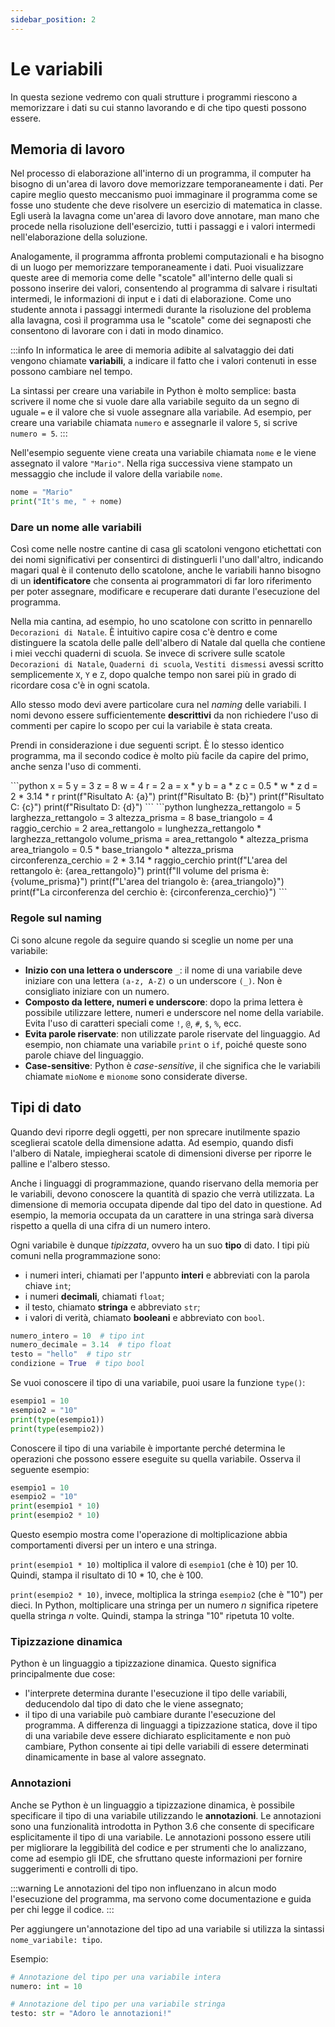 ```yaml
---
sidebar_position: 2
---
```



# Le variabili
In questa sezione vedremo con quali strutture i programmi riescono a memorizzare i dati su cui stanno lavorando e di che tipo questi possono essere.

## Memoria di lavoro
Nel processo di elaborazione all'interno di un programma, il computer ha bisogno di un'area di lavoro dove memorizzare temporaneamente i dati. Per capire meglio questo meccanismo puoi immaginare il programma come se fosse uno studente che deve risolvere un esercizio di matematica in classe. Egli userà la lavagna come un'area di lavoro dove annotare, man mano che procede nella risoluzione dell'esercizio, tutti i passaggi e i valori intermedi nell'elaborazione della soluzione.

Analogamente, il programma affronta problemi computazionali e ha bisogno di un luogo per memorizzare temporaneamente i dati. Puoi visualizzare queste aree di memoria come delle "scatole" all'interno delle quali si possono inserire dei valori, consentendo al programma di salvare i risultati intermedi, le informazioni di input e i dati di elaborazione. Come uno studente annota i passaggi intermedi durante la risoluzione del problema alla lavagna, così il programma usa le "scatole" come dei segnaposti che consentono di lavorare con i dati in modo dinamico.

:::info
In informatica le aree di memoria adibite al salvataggio dei dati vengono chiamate **variabili**, a indicare il fatto che i valori contenuti in esse possono cambiare nel tempo.

La sintassi per creare una variabile in Python è molto semplice: basta scrivere il nome che si vuole dare alla variabile seguito da un segno di uguale `=` e il valore che si vuole assegnare alla variabile. Ad esempio, per creare una variabile chiamata `numero` e assegnarle il valore `5`, si scrive `numero = 5`.
:::

Nell'esempio seguente viene creata una variabile chiamata `nome` e le viene assegnato il valore `"Mario"`. Nella riga successiva viene stampato un messaggio che include il valore della variabile `nome`.

```python
nome = "Mario"
print("It's me, " + nome)
```

### Dare un nome alle variabili
Così come nelle nostre cantine di casa gli scatoloni vengono etichettati con dei nomi significativi per consentirci di distinguerli l'uno dall'altro, indicando magari qual è il contenuto dello scatolone, anche le variabili hanno bisogno di un **identificatore** che consenta ai programmatori di far loro riferimento per poter assegnare, modificare e recuperare dati durante l'esecuzione del programma.

Nella mia cantina, ad esempio, ho uno scatolone con scritto in pennarello `Decorazioni di Natale`. È intuitivo capire cosa c'è dentro e come distinguere la scatola delle palle dell'albero di Natale dal quella che contiene i miei vecchi quaderni di scuola. Se invece di scrivere sulle scatole `Decorazioni di Natale`, `Quaderni di scuola`, `Vestiti dismessi` avessi scritto semplicemente `X`, `Y` e `Z`, dopo qualche tempo non sarei più in grado di ricordare cosa c'è in ogni scatola.

Allo stesso modo devi avere particolare cura nel _naming_ delle variabili. I nomi devono essere sufficientemente **descrittivi** da non richiedere l'uso di commenti per capire lo scopo per cui la variabile è stata creata.

Prendi in considerazione i due seguenti script. È lo stesso identico programma, ma il secondo codice è molto più facile da capire del primo, anche senza l'uso di commenti.

<Tabs>
    <TabItem value="bad" label="Bad" default>
        ```python
        x = 5
        y = 3
        z = 8
        w = 4
        r = 2
        a = x * y
        b = a * z
        c = 0.5 * w * z
        d = 2 * 3.14 * r
        print(f"Risultato A: {a}")
        print(f"Risultato B: {b}")
        print(f"Risultato C: {c}")
        print(f"Risultato D: {d}")
        ```
    </TabItem>
    <TabItem value="good" label="Good">
        ```python
        lunghezza_rettangolo = 5
        larghezza_rettangolo = 3
        altezza_prisma = 8
        base_triangolo = 4
        raggio_cerchio = 2
        area_rettangolo = lunghezza_rettangolo * larghezza_rettangolo
        volume_prisma = area_rettangolo * altezza_prisma
        area_triangolo = 0.5 * base_triangolo * altezza_prisma
        circonferenza_cerchio = 2 * 3.14 * raggio_cerchio
        print(f"L'area del rettangolo è: {area_rettangolo}")
        print(f"Il volume del prisma è: {volume_prisma}")
        print(f"L'area del triangolo è: {area_triangolo}")
        print(f"La circonferenza del cerchio è: {circonferenza_cerchio}")
        ```
    </TabItem>
</Tabs>

### Regole sul naming
Ci sono alcune regole da seguire quando si sceglie un nome per una variabile:

- **Inizio con una lettera o underscore** `_`: il nome di una variabile deve iniziare con una lettera `(a-z, A-Z)` o un underscore `(_)`. Non è consigliato iniziare con un numero.
- **Composto da lettere, numeri e underscore**: dopo la prima lettera è possibile utilizzare lettere, numeri e underscore nel nome della variabile. Evita l'uso di caratteri speciali come `!`, `@`, `#`, `$`, `%`, ecc.
- **Evita parole riservate**: non utilizzate parole riservate del linguaggio. Ad esempio, non chiamate una variabile `print` o `if`, poiché queste sono parole chiave del linguaggio.
- **Case-sensitive**: Python è _case-sensitive_, il che significa che le variabili chiamate `mioNome` e `mionome` sono considerate diverse.

## Tipi di dato
Quando devi riporre degli oggetti, per non sprecare inutilmente spazio sceglierai scatole della dimensione adatta. Ad esempio, quando disfi l'albero di Natale, impiegherai scatole di dimensioni diverse per riporre le palline e l'albero stesso.

Anche i linguaggi di programmazione, quando riservano della memoria per le variabili, devono conoscere la quantità di spazio che verrà utilizzata. La dimensione di memoria occupata dipende dal tipo del dato in questione. Ad esempio, la memoria occupata da un carattere in una stringa sarà diversa rispetto a quella di una cifra di un numero intero.

Ogni variabile è dunque _tipizzata_, ovvero ha un suo **tipo** di dato. I tipi più comuni nella programmazione sono:
- i numeri interi, chiamati per l'appunto **interi** e abbreviati con la parola chiave `int`;
- i numeri **decimali**, chiamati `float`;
- il testo, chiamato **stringa** e abbreviato `str`;
- i valori di verità, chiamato **booleani** e abbreviato con `bool`.

```Python
numero_intero = 10  # tipo int
numero_decimale = 3.14  # tipo float
testo = "hello"  # tipo str
condizione = True  # tipo bool
```

Se vuoi conoscere il tipo di una variabile, puoi usare la funzione `type()`:

```py live_py
esempio1 = 10
esempio2 = "10"
print(type(esempio1))
print(type(esempio2))
```

Conoscere il tipo di una variabile è importante perché determina le operazioni che possono essere eseguite su quella variabile. Osserva il seguente esempio:
```py live_py
esempio1 = 10
esempio2 = "10"
print(esempio1 * 10)
print(esempio2 * 10)
```

Questo esempio mostra come l'operazione di moltiplicazione abbia comportamenti diversi per un intero e una stringa.

`print(esempio1 * 10)` moltiplica il valore di `esempio1` (che è 10) per 10. Quindi, stampa il risultato di 10 * 10, che è 100.

`print(esempio2 * 10)`, invece, moltiplica la stringa `esempio2` (che è "10") per dieci. In Python, moltiplicare una stringa per un numero _n_ significa ripetere quella stringa _n_ volte. Quindi, stampa la stringa "10" ripetuta 10 volte.

### Tipizzazione dinamica

Python è un linguaggio a tipizzazione dinamica. Questo significa principalmente due cose:
- l'interprete determina durante l'esecuzione il tipo delle variabili, deducendolo dal tipo di dato che le viene assegnato;
- il tipo di una variabile può cambiare durante l'esecuzione del programma. A differenza di linguaggi a tipizzazione statica, dove il tipo di una variabile deve essere dichiarato esplicitamente e non può cambiare, Python consente ai tipi delle variabili di essere determinati dinamicamente in base al valore assegnato.

### Annotazioni
Anche se Python è un linguaggio a tipizzazione dinamica, è possibile specificare il tipo di una variabile utilizzando le **annotazioni**. Le annotazioni sono una funzionalità introdotta in Python 3.6 che consente di specificare esplicitamente il tipo di una variabile. Le annotazioni possono essere utili per migliorare la leggibilità del codice e per strumenti che lo analizzano, come ad esempio gli IDE, che sfruttano queste informazioni per fornire suggerimenti e controlli di tipo.

:::warning
Le annotazioni del tipo non influenzano in alcun modo l'esecuzione del programma, ma servono come documentazione e guida per chi legge il codice.
:::

Per aggiungere un'annotazione del tipo ad una variabile si utilizza la sintassi `nome_variabile: tipo`.

Esempio:

```python
# Annotazione del tipo per una variabile intera
numero: int = 10

# Annotazione del tipo per una variabile stringa
testo: str = "Adoro le annotazioni!"
```